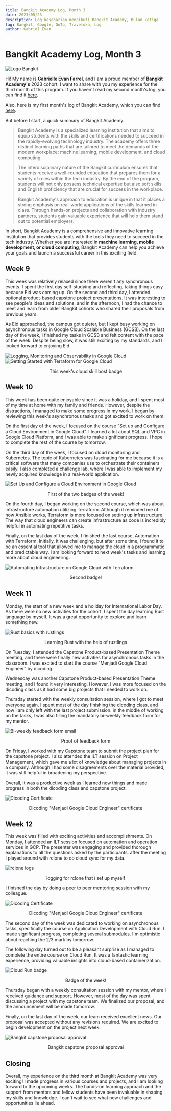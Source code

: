 ```yaml
---
title: Bangkit Academy Log, Month 3
date: 2023/05/23
description: Log keseharian mengikuti Bangkit Academy, Bulan ketiga
tag: Bangkit, Google, GoTo, Traveloka, Log
author: Gabriel Evan
---
```


# Bangkit Academy Log, Month 3

<img
  src="/images/bangkit-log-3/pic1.png"
  data-align="center"
  alt="Logo Bangkit"
/>

Hi! My name is **Gabrielle Evan Farrel**, and I am a proud member of **Bangkit Academy's** 2023 cohort. I want to share with you my experience for the third month of this program. If you haven't read my second month's log, you can find it [here](/posts/bangkit-log-2).

Also, here is my first month's log of Bangkit Academy, which you can find [here](/posts/bangkit-log-1).

But before I start, a quick summary of Bangkit Academy:

> Bangkit Academy is a specialized learning institution that aims to equip students with the skills and certifications needed to succeed in the rapidly-evolving technology industry. The academy offers three distinct learning paths that are tailored to meet the demands of the modern workplace: machine learning, mobile development, and cloud computing.
>
> The interdisciplinary nature of the Bangkit curriculum ensures that students receive a well-rounded education that prepares them for a variety of roles within the tech industry. By the end of the program, students will not only possess technical expertise but also soft skills and English proficiency that are crucial for success in the workplace.
>
> Bangkit Academy's approach to education is unique in that it places a strong emphasis on real-world applications of the skills learned in class. Through hands-on projects and collaboration with industry partners, students gain valuable experience that will help them stand out to potential employers.

In short, Bangkit Academy is a comprehensive and innovative learning institution that provides students with the tools they need to succeed in the tech industry. Whether you are interested in **machine learning, mobile development, or cloud computing**, Bangkit Academy can help you achieve your goals and launch a successful career in this exciting field.

## Week 9

This week was relatively relaxed since there weren't any synchronous events. I spent the first day self-studying and reflecting, taking things easy because Eid was coming up. On the second and third day, I attended optional product-based capstone project presentations. It was interesting to see people's ideas and solutions, and in the afternoon, I had the chance to meet and learn from older Bangkit cohorts who shared their proposals from previous years.

As Eid approached, the campus got quieter, but I kept busy working on asynchronous tasks in Google Cloud Scalable Business (GCSB). On the last day of the week, I finished my tasks in GCSB and felt content with the pace of the week. Despite being slow, it was still exciting by my standards, and I looked forward to enjoying Eid.

<img
  src="/images/bangkit-log-3/pic2.png"
  data-align="center"
  alt="Logging, Monitoring and Observability in Google Cloud"
/>
<img
  src="/images/bangkit-log-3/pic3.png"
  data-align="center"
  alt="Getting Started with Terraform for Google Cloud"
/>
<p align="center">This week's cloud skill bost badge</p>

## Week 10

This week has been quite enjoyable since it was a holiday, and I spent most of my time at home with my family and friends. However, despite the distractions, I managed to make some progress in my work. I began by reviewing this week's asynchronous tasks and got excited to work on them.

On the first day of the week, I focused on the course "Set up and Configure a Cloud Environment in Google Cloud". I learned a lot about SQL and VPC in Google Cloud Platform, and I was able to make significant progress. I hope to complete the rest of the course by tomorrow.

On the third day of the week, I focused on cloud monitoring and Kubernetes. The topic of Kubernetes was fascinating for me because it is a critical software that many companies use to orchestrate their containers easily. I also completed a challenge lab, where I was able to implement my newly acquired knowledge in a real-world application.

<img
  src="/images/bangkit-log-3/pic4.png"
  data-align="center"
  alt="Set Up and Configure a Cloud Environment in Google Cloud"
/>
<p align="center">First of the two badges of the week!</p>

On the fourth day, I began working on the second course, which was about infrastructure automation utilizing Terraform. Although it reminded me of how Ansible works, Terraform is more focused on setting up infrastructure. The way that cloud engineers can create infrastructure as code is incredibly helpful in automating repetitive tasks.

Finally, on the last day of the week, I finished the last course, Automation with Terraform. Initially, it was challenging, but after some time, I found it to be an essential tool that allowed me to manage the cloud in a programmatic and predictable way. I am looking forward to next week's tasks and learning more about cloud engineering.

<img
  src="/images/bangkit-log-3/pic5.png"
  data-align="center"
  alt="Automating Infrastructure on Google Cloud with Terraform"
/>
<p align="center">Second badge!</p>

## Week 11

Monday, the start of a new week and a holiday for International Labor Day. As there were no new activities for the cohort, I spent the day learning Rust language by myself. It was a great opportunity to explore and learn something new.

<img
  src="/images/bangkit-log-3/pic6.png"
  data-align="center"
  alt="Rust basics with rustlings"
/>
<p align="center">Learning Rust with the help of rustlings</p>

On Tuesday, I attended the Capstone Product-based Presentation Theme meeting, and there were finally new activities for asynchronous tasks in the classroom. I was excited to start the course "Menjadi Google Cloud Engineer" by dicoding.

Wednesday was another Capstone Product-based Presentation Theme meeting, and I found it very interesting. However, I was more focused on the dicoding class as it had some big projects that I needed to work on.

Thursday started with the weekly consultation session, where I got to meet everyone again. I spent most of the day finishing the dicoding class, and now I am only left with the last project submission. in the middle of working on the tasks, I was also filling the mandatory bi-weekly feedback form for my mentor.

<img
  src="/images/bangkit-log-3/pic7.png"
  data-align="center"
  alt="Bi-weekly feedback form email"
/>
<p align="center">Proof of feedback form</p>

On Friday, I worked with my Capstone team to submit the project plan for the capstone project. I also attended the ILT session on Project Management, which gave me a lot of knowledge about managing projects in a company. Although I had some disagreements over the material provided, it was still helpful in broadening my perspective.

Overall, it was a productive week as I learned new things and made progress in both the dicoding class and capstone project.

<img
  src="/images/bangkit-log-3/pic8.png"
  data-align="center"
  alt="Dicoding Certificate"
/>
<p align="center">Dicoding "Menjadi Google Cloud Engineer" certificate</p>

## Week 12

This week was filled with exciting activities and accomplishments. On Monday, I attended an ILT session focused on automation and operation services in GCP. The presenter was engaging and provided thorough explanations to all the questions asked by the participants. after the meeting I played around with rclone to do cloud sync for my data.

<img
  src="/images/bangkit-log-3/pic9.png"
  data-align="center"
  alt="rclone logs"
/>
<p align="center">logging for rclone that i set up myself</p>

I finished the day by doing a peer to peer mentoring session with my colleague.

<img
  src="/images/bangkit-log-3/pic10.png"
  data-align="center"
  alt="Dicoding Certificate"
/>
<p align="center">Dicoding "Menjadi Google Cloud Engineer" certificate</p>

The second day of the week was dedicated to working on asynchronous tasks, specifically the course on Application Development with Cloud Run. I made significant progress, completing several submodules. I'm optimistic about reaching the 2/3 mark by tomorrow.

The following day turned out to be a pleasant surprise as I managed to complete the entire course on Cloud Run. It was a fantastic learning experience, providing valuable insights into cloud-based containerization.

<img
  src="/images/bangkit-log-3/pic11.png"
  data-align="center"
  alt="Cloud Run badge"
/>
<p align="center">Badge of the week!</p>

Thursday began with a weekly consultation session with my mentor, where I received guidance and support. However, most of the day was spent discussing a project with my capstone team. We finalized our proposal, and the announcement will be made tomorrow.

Finally, on the last day of the week, our team received excellent news. Our proposal was accepted without any revisions required. We are excited to begin development on the project next week.

<img
  src="/images/bangkit-log-3/pic12.png"
  data-align="center"
  alt="Bangkit capstone proposal approval"
/>
<p align="center">Bangkit capstone proposal approval</p>

## Closing

Overall, my experience on the third month at Bangkit Academy was very exciting! I made progress in various courses and projects, and I am looking forward to the upcoming weeks. The hands-on learning approach and the support from mentors and fellow students have been invaluable in shaping my skills and knowledge. I can't wait to see what new challenges and opportunities lie ahead.
